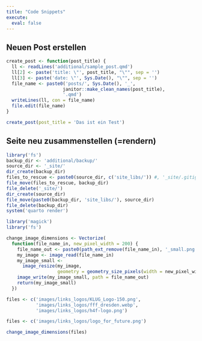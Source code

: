 ```yaml
---
title: "Code Snippets"
execute: 
  eval: false
---
```


## Neuen Post erstellen
```r
create_post <- function(post_title) {
  ll <- readLines('additional/sample_post.qmd')
  ll[2] <- paste('title: \"', post_title, "\"", sep = '')
  ll[3] <- paste('date: \"', Sys.Date(), "\"", sep = '')
  file_name <- paste0('posts/', Sys.Date(), '_',
                     janitor::make_clean_names(post_title), 
                     '.qmd')
  writeLines(ll, con = file_name)
  file.edit(file_name)
}
```

```r
create_post(post_title = 'Das ist ein Test')
```

## Seite neu zusammenstellen (=rendern)
```r
library('fs')
backup_dir <- 'additional/backup/' 
source_dir <- '_site/'
dir_create(backup_dir)
files_to_rescue <- paste0(source_dir, c('site_libs/')) #, '_site/.gitignore')
file_move(files_to_rescue, backup_dir)
file_delete('_site/')
dir_create(source_dir)
file_move(paste0(backup_dir, 'site_libs/'), source_dir)
file_delete(backup_dir)
system('quarto render')
```

```r
library('magick')
library('fs')

change_image_dimensions <- Vectorize(
  function(file_name_in, new_pixel_width = 200) {
    file_name_out <- paste0(path_ext_remove(file_name_in), '_small.png')
    my_image <- image_read(file_name_in)
    my_image_small <- 
      image_resize(my_image, 
                   geometry = geometry_size_pixels(width = new_pixel_width))
    image_write(my_image_small, path = file_name_out)
    return(my_image_small)
  })

files <- c('images/links_logos/KLUG_Logo-150.png', 
           'images/links_logos/fff_dresden.webp', 
           'images/links_logos/h4f-logo.png')

files <- c('images/links_logos/logo_for_future.png')

change_image_dimensions(files)

```
